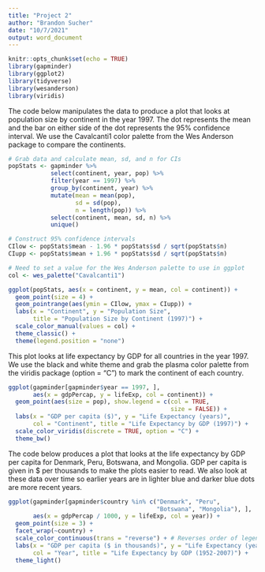 ---
title: "Project 2"
author: "Brandon Sucher"
date: "10/7/2021"
output: word_document
---

```{r setup, warning=FALSE, message=FALSE}
knitr::opts_chunk$set(echo = TRUE)
library(gapminder)
library(ggplot2)
library(tidyverse)
library(wesanderson)
library(viridis)
```

The code below manipulates the data to produce a plot that looks at population size by continent in the year 1997. The dot represents the mean and the bar on either side of the dot represents the 95% confidence interval. We use the Cavalcanti1 color palette from the Wes Anderson package to compare the continents.
```{r}
# Grab data and calculate mean, sd, and n for CIs
popStats <- gapminder %>%
            select(continent, year, pop) %>%
            filter(year == 1997) %>%
            group_by(continent, year) %>%
            mutate(mean = mean(pop),
                   sd = sd(pop),
                   n = length(pop)) %>%
            select(continent, mean, sd, n) %>%
            unique()

# Construct 95% confidence intervals
CIlow <- popStats$mean - 1.96 * popStats$sd / sqrt(popStats$n)
CIupp <- popStats$mean + 1.96 * popStats$sd / sqrt(popStats$n)

# Need to set a value for the Wes Anderson palette to use in ggplot
col <- wes_palette("Cavalcanti1")

ggplot(popStats, aes(x = continent, y = mean, col = continent)) +
  geom_point(size = 4) +
  geom_pointrange(aes(ymin = CIlow, ymax = CIupp)) +
  labs(x = "Continent", y = "Population Size",
       title = "Population Size by Continent (1997)") +
  scale_color_manual(values = col) +
  theme_classic() +
  theme(legend.position = "none")
```

This plot looks at life expectancy by GDP for all countries in the year 1997. We use the black and white theme and grab the plasma color palette from the viridis package (option = "C") to mark the continent of each country.
```{r}
ggplot(gapminder[gapminder$year == 1997, ],
       aes(x = gdpPercap, y = lifeExp, col = continent)) +
  geom_point(aes(size = pop), show.legend = c(col = TRUE,
                                              size = FALSE)) +
  labs(x = "GDP per capita ($)", y = "Life Expectancy (years)",
       col = "Continent", title = "Life Expectancy by GDP (1997)") +
  scale_color_viridis(discrete = TRUE, option = "C") +
  theme_bw()
```

The code below produces a plot that looks at the life expectancy by GDP per capita for Denmark, Peru, Botswana, and Mongolia. GDP per capita is given in $ per thousands to make the plots easier to read. We also look at these data over time so earlier years are in lighter blue and darker blue dots are more recent years.
```{r}
ggplot(gapminder[gapminder$country %in% c("Denmark", "Peru",
                                          "Botswana", "Mongolia"), ],
       aes(x = gdpPercap / 1000, y = lifeExp, col = year)) +
  geom_point(size = 3) +
  facet_wrap(~country) +
  scale_color_continuous(trans = "reverse") + # Reverses order of legend
  labs(x = "GDP per capita ($ in thousands)", y = "Life Expectancy (years)",
       col = "Year", title = "Life Expectancy by GDP (1952-2007)") +
  theme_light()
```

